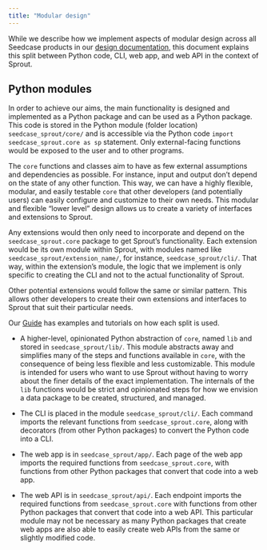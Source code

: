 ```yaml
---
title: "Modular design"
---
```


While we describe how we implement aspects of modular design across all
Seedcase products in our [design
documentation](https://design.seedcase-project.org), this document
explains this split between Python code, CLI, web app, and web API in
the context of Sprout.

## Python modules

In order to achieve our aims, the main functionality is designed and
implemented as a Python package and can be used as a Python package.
This code is stored in the Python module (folder location)
`seedcase_sprout/core/` and is accessible via the Python code
`import seedcase_sprout.core as sp` statement. Only external-facing functions
would be exposed to the user and to other programs.

The `core` functions and classes aim to have as few external assumptions
and dependencies as possible. For instance, input and output don't
depend on the state of any other function. This way, we can have a
highly flexible, modular, and easily testable `core` that other
developers (and potentially users) can easily configure and customize to
their own needs. This modular and flexible "lower level" design allows
us to create a variety of interfaces and extensions to Sprout.

Any extensions would then only need to incorporate and depend on the
`seedcase_sprout.core` package to get Sprout's functionality. Each
extension would be its own module within Sprout, with modules named like
`seedcase_sprout/extension_name/`, for instance, `seedcase_sprout/cli/`.
That way, within the extension's module, the logic that we implement is
only specific to creating the CLI and not to the actual functionality of
Sprout.

Other potential extensions would follow the same or similar pattern.
This allows other developers to create their own extensions and
interfaces to Sprout that suit their particular needs.

Our [Guide](/docs/guide/index.qmd) has examples and tutorials on how
each split is used.

-   A higher-level, opinionated Python abstraction of `core`, named
    `lib` and stored in `seedcase_sprout/lib/`. This module abstracts
    away and simplifies many of the steps and functions available in
    `core`, with the consequence of being less flexible and less
    customizable. This module is intended for users who want to use
    Sprout without having to worry about the finer details of the exact
    implementation. The internals of the `lib` functions would be strict
    and opinionated steps for how we envision a data package to be
    created, structured, and managed.

-   The CLI is placed in the module `seedcase_sprout/cli/`. Each
    command imports the relevant functions from `seedcase_sprout.core`,
    along with decorators (from other Python packages) to convert the
    Python code into a CLI.

-   The web app is in `seedcase_sprout/app/`. Each page of the web app
    imports the required functions from `seedcase_sprout.core`, with
    functions from other Python packages that convert that code into a
    web app.

-   The web API is in `seedcase_sprout/api/`. Each endpoint imports the
    required functions from `seedcase_sprout.core` with functions from
    other Python packages that convert that code into a web API. This
    particular module may not be necessary as many Python packages that
    create web apps are also able to easily create web APIs from the
    same or slightly modified code.
